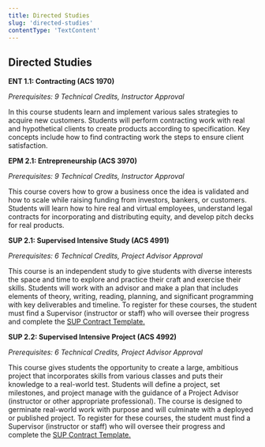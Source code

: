 ```yaml
---
title: Directed Studies
slug: 'directed-studies'
contentType: 'TextContent'
---
```


## Directed Studies

**ENT 1.1: Contracting (ACS 1970)**

_Prerequisites: 9 Technical Credits, Instructor Approval_

In this course students learn and implement various sales strategies to acquire new customers.
Students will perform contracting work with real and hypothetical clients to create products
according to specification. Key concepts include how to find contracting work the steps to ensure
client satisfaction.

**EPM 2.1: Entrepreneurship (ACS 3970)**

_Prerequisites: 9 Technical Credits, Instructor Approval_

This course covers how to grow a business once the idea is validated and how to scale while raising
funding from investors, bankers, or customers. Students will learn how to hire real and virtual
employees, understand legal contracts for incorporating and distributing equity, and develop pitch
decks for real products.

**SUP 2.1: Supervised Intensive Study (ACS 4991)**

_Prerequisites: 6 Technical Credits, Project Advisor Approval_

This course is an independent study to give students with diverse interests the space and time to
explore and practice their craft and exercise their skills. Students will work with an advisor and
make a plan that includes elements of theory, writing, reading, planning, and significant
programming with key deliverables and timeline. To register for these courses, the student must find
a Supervisor (instructor or staff) who will oversee their progress and complete the
[SUP Contract Template. ](http://make.sc/SUP-contract)

**SUP 2.2: Supervised Intensive Project (ACS 4992)**

_Prerequisites: 6 Technical Credits, Project Advisor Approval_

This course gives students the opportunity to create a large, ambitious project that incorporates
skills from various classes and puts their knowledge to a real-world test. Students will define a
project, set milestones, and project manage with the guidance of a Project Advisor (instructor or
other appropriate professional). The course is designed to germinate real-world work with purpose
and will culminate with a deployed or published project. To register for these courses, the student
must find a Supervisor (instructor or staff) who will oversee their progress and complete the
[SUP Contract Template. ](http://make.sc/SUP-contract)
